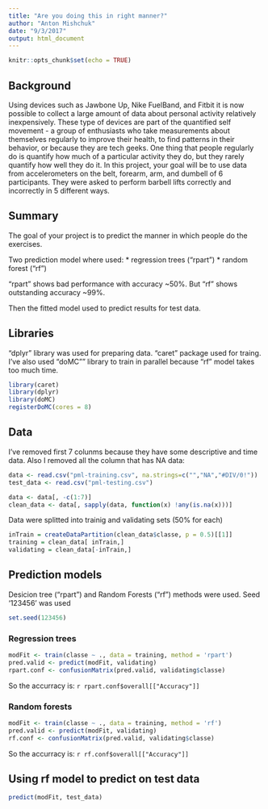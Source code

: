 ```yaml
---
title: "Are you doing this in right manner?"
author: "Anton Mishchuk"
date: "9/3/2017"
output: html_document
---
```


```r
knitr::opts_chunk$set(echo = TRUE)
```
## Background
Using devices such as Jawbone Up, Nike FuelBand, and Fitbit it is now possible to collect a large amount of data about personal activity relatively inexpensively. These type of devices are part of the quantified self movement - a group of enthusiasts who take measurements about themselves regularly to improve their health, to find patterns in their behavior, or because they are tech geeks. One thing that people regularly do is quantify how much of a particular activity they do, but they rarely quantify how well they do it. In this project, your goal will be to use data from accelerometers on the belt, forearm, arm, and dumbell of 6 participants. They were asked to perform barbell lifts correctly and incorrectly in 5 different ways. 

## Summary
The goal of your project is to predict the manner in which people do the exercises. 

Two prediction model where used: 
* regression trees ("rpart")
* random forest ("rf")

"rpart" shows bad performance with accuracy ~50%. But "rf" shows outstanding accuracy ~99%.

Then the fitted model used to predict results for test data.

## Libraries
"dplyr" library was used for preparing data. "caret" package used for traing. I've also used "doMC"" library to train in parallel because "rf" model takes too much time.
```r
library(caret)
library(dplyr)
library(doMC)
registerDoMC(cores = 8)
```


## Data
I've removed first 7 colunms because they have some descriptive and time data. Also I removed all the column that has NA data:

```r
data <- read.csv("pml-training.csv", na.strings=c("","NA","#DIV/0!"))
test_data <- read.csv("pml-testing.csv")

data <- data[, -c(1:7)]
clean_data <- data[, sapply(data, function(x) !any(is.na(x)))]
```
Data were splitted into trainig and validating sets (50% for each)
```r
inTrain = createDataPartition(clean_data$classe, p = 0.5)[[1]]
training = clean_data[ inTrain,]
validating = clean_data[-inTrain,]
```
## Prediction models
Desicion tree ("rpart") and Random Forests ("rf") methods were used.
Seed '123456' was used
```r
set.seed(123456)
```
### Regression trees
```r
modFit <- train(classe ~ ., data = training, method = 'rpart')
pred.valid <- predict(modFit, validating)
rpart.conf <- confusionMatrix(pred.valid, validating$classe)
```
So the accurracy is: `r rpart.conf$overall[["Accuracy"]]`

### Random forests
```r
modFit <- train(classe ~ ., data = training, method = 'rf')
pred.valid <- predict(modFit, validating)
rf.conf <- confusionMatrix(pred.valid, validating$classe)
```
So the accurracy is: `r rf.conf$overall[["Accuracy"]]`

## Using rf model to predict on test data
```r
predict(modFit, test_data)
```




